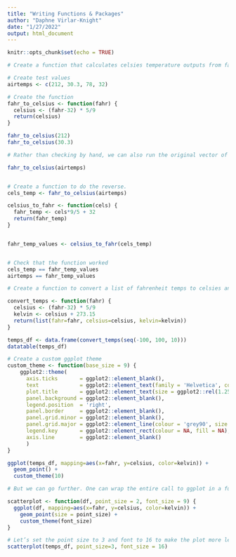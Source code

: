 ```yaml
---
title: "Writing Functions & Packages"
author: "Daphne Virlar-Knight"
date: "1/27/2022"
output: html_document
---
```


```r
knitr::opts_chunk$set(echo = TRUE)
```

```r
# Create a function that calculates celsies temperature outputs from fahrenheit temperature inputs. 

# Create test values
airtemps <- c(212, 30.3, 78, 32)

# Create the function
fahr_to_celsius <- function(fahr) {
  celsius <- (fahr-32) * 5/9
  return(celsius)
}

fahr_to_celsius(212)
fahr_to_celsius(30.3)

# Rather than checking by hand, we can also run the original vector of information through the function.

fahr_to_celsius(airtemps)


# Create a function to do the reverse.
cels_temp <- fahr_to_celsius(airtemps)

celsius_to_fahr <- function(cels) {
  fahr_temp <- cels*9/5 + 32
  return(fahr_temp)
}


fahr_temp_values <- celsius_to_fahr(cels_temp)


# Check that the function worked
cels_temp == fahr_temp_values
airtemps == fahr_temp_values

```

```r
# Create a function to convert a list of fahrenheit temps to celsies and kelvin, and then return the a list of the values in F, C, and K

convert_temps <- function(fahr) {
  celsius <- (fahr-32) * 5/9
  kelvin <- celsius + 273.15
  return(list(fahr=fahr, celsius=celsius, kelvin=kelvin))
}

temps_df <- data.frame(convert_temps(seq(-100, 100, 10)))
datatable(temps_df)


```

```r
# Create a custom ggplot theme
custom_theme <- function(base_size = 9) {
    ggplot2::theme(
      axis.ticks       = ggplot2::element_blank(),
      text             = ggplot2::element_text(family = 'Helvetica', color = 'gray30', size = base_size),
      plot.title       = ggplot2::element_text(size = ggplot2::rel(1.25), hjust = 0.5, face = 'bold'),
      panel.background = ggplot2::element_blank(),
      legend.position  = 'right',
      panel.border     = ggplot2::element_blank(),
      panel.grid.minor = ggplot2::element_blank(),
      panel.grid.major = ggplot2::element_line(colour = 'grey90', size = .25),
      legend.key       = ggplot2::element_rect(colour = NA, fill = NA),
      axis.line        = ggplot2::element_blank()
      )
}

ggplot(temps_df, mapping=aes(x=fahr, y=celsius, color=kelvin)) +
  geom_point() +
  custom_theme(10)

# But we can go further. One can wrap the entire call to ggplot in a function, enabling one to create many plots of the same type with a consistent structure. For example, we can create a scatterplot function that takes a data frame as input, along with a point_size for the points on the plot, and a font_size for the text. 

scatterplot <- function(df, point_size = 2, font_size = 9) {
  ggplot(df, mapping=aes(x=fahr, y=celsius, color=kelvin)) +
    geom_point(size = point_size) +
    custom_theme(font_size)
}

# Let’s set the point size to 3 and font to 16 to make the plot more legible.
scatterplot(temps_df, point_size=3, font_size = 16)

```

